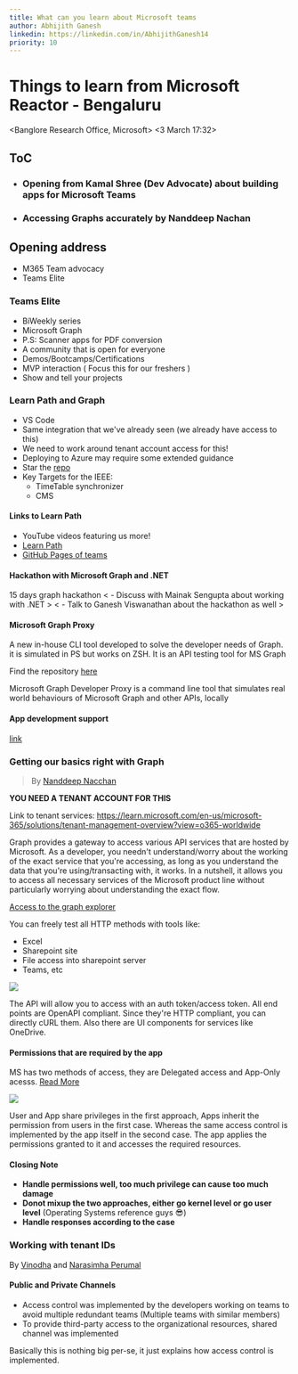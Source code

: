 ```yaml
---
title: What can you learn about Microsoft teams
author: Abhijith Ganesh
linkedin: https://linkedin.com/in/AbhijithGanesh14
priority: 10
---
```


# Things to learn from Microsoft Reactor - Bengaluru 

<Banglore Research Office, Microsoft>
<3 March 17:32>

## ToC
 - ### Opening from Kamal Shree (Dev Advocate) about building apps for Microsoft Teams
 - ### Accessing Graphs accurately by Nanddeep Nachan
 

## Opening address
- M365 Team advocacy
- Teams Elite

### Teams Elite
 - BiWeekly series
 - Microsoft Graph
 - P.S: Scanner apps for PDF conversion
 - A community that is open for everyone
 - Demos/Bootcamps/Certifications
 - MVP interaction ( Focus this for our freshers )
 - Show and tell your projects
 
### Learn Path and Graph
 - VS Code
 - Same integration that we've already seen (we already have access to this) 
 - We need to work around tenant account access for this!
 - Deploying to Azure may require some extended guidance
 - Star the [repo](https://microsoft.github.io/app-camp)
 - Key Targets for the IEEE:   
    - TimeTable synchronizer
    - CMS

#### Links to Learn Path
 - YouTube videos featuring us more!
 - [Learn Path](https://aka.ms/M365-teams-toolkit-vsc)
 - [GitHub Pages of teams](microsoft.github.io/app-camp)

#### Hackathon with Microsoft Graph and .NET

15 days graph hackathon
<Attach image here>
< - Discuss with Mainak Sengupta about working with .NET >
< - Talk to Ganesh Viswanathan about the hackathon as well >


#### Microsoft Graph Proxy

 A new in-house CLI tool developed to solve the developer needs of Graph. it is simulated in PS but works on ZSH. It is an API testing tool for MS Graph
 
 Find the repository [here](https://github.com/microsoftgraph/msgraph-developer-proxy)
 
 Microsoft Graph Developer Proxy is a command line tool that simulates real world behaviours of Microsoft Graph and other APIs, locally
 
 
#### App development support
[link](https://forms.office.com/Pages/ResponsePage.aspx?id=v4j5cvGGr0GRqy180BHbR0ktYAUCTtVIvJkJdFsfkalUOFA1WlBJMVJURFBXUkk1SDlPN08zMEJEWC4u)


### Getting our basics right with Graph

 > By [Nanddeep Nacchan](https://www.linkedin.com/in/nanddeepnachan/)
 
**YOU NEED A TENANT ACCOUNT FOR THIS**

Link to tenant services: https://learn.microsoft.com/en-us/microsoft-365/solutions/tenant-management-overview?view=o365-worldwide

Graph provides a gateway to access various API services that are hosted by Microsoft. As a developer, you needn't understand/worry about the working of the exact service that you're accessing, as long as you understand the data that you're using/transacting with, it works. In a nutshell, it allows you to access all necessary services of the Microsoft product line without particularly worrying about understanding the exact flow.

[Access to the graph explorer](https://aka.ms/ge)

You can freely test all HTTP methods with tools like:
 - Excel
 - Sharepoint site
 - File access into sharepoint server
 - Teams, etc
 
 
 <img src="https://learn.microsoft.com/en-us/training/m365-developer/msgraph-intro-overview/media/4-graph-explorer.png"/>
 
 
 The API will allow you to access with an auth token/access token. All end points are OpenAPI compliant. Since they're HTTP compliant, you can directly cURL them. Also there are UI components for services like OneDrive.
 
#### Permissions that are required by the app


MS has two methods of access, they are Delegated access and App-Only acesss. 
[Read More](https://learn.microsoft.com/graph/permission-overview)

<img src="https://learn.microsoft.com/en-us/graph/images/auth-v2/app-privileges-illustration.png">

User and App share privileges in the first approach, Apps inherit the permission from users in the first case. Whereas the same access control is implemented by the app itself in the second case. The app applies the permissions granted to it and accesses the required resources.

#### Closing Note
- **Handle permissions well, too much privilege can cause too much damage**
- **Donot mixup the two approaches, either go kernel level or go user level** (Operating Systems reference guys 😎)
- **Handle responses according to the case**


### Working with tenant IDs

By [Vinodha]() and [Narasimha Perumal](https://www.linkedin.com/in/narasimaperumal)


#### Public and Private Channels

- Access control was implemented by the developers working on teams to avoid multiple redundant teams (Multiple teams with similar members)
- To provide third-party access to the organizational resources, shared channel was implemented

Basically this is nothing big per-se, it just explains how access control is implemented.


